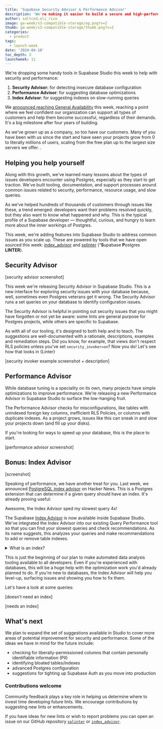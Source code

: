 ```yaml
---
title: 'Supabase Security Advisor & Performance Advisor'
description: 'We're making it easier to build a secure and high-performing application.'
author: saltcod,oli_rice
image: ga-week/s3-compatible-storage/og.png?v=2
thumb: ga-week/s3-compatible-storage/thumb.png?v=2
categories:
  - product
tags:
  - launch-week
date: '2024-04-18'
toc_depth: 3
launchweek: 11
---
```


We're dropping some handy tools in Supabase Studio this week to help with security and performance:

1. **Security Advisor:** for detecting insecure database configuration
2. **Performance Advisor**: for suggesting database optimizations
3. **Index Advisor**: for suggesting indexes on slow-running queries

We [announced reaching General Availability](/ga) this week, reaching a point where we feel confident our organization can support all types of customers and help them become successful, regardless of their demands. It's a big milestone after four years of building.

As we've grown up as a company, so too have our customers. Many of you have been with us since the start and have seen your projects grow from 0 to literally millions of users, scaling from the free plan up to the largest size servers we offer. .

## Helping you help yourself

Along with this growth, we've learned many lessons about the types of issues developers encounter using Postgres, especially as they start to get traction. We've built tooling, documentation, and support processes around common issues related to security, performance, resource usage, and slow queries.

As we've helped hundreds of thousands of customers through issues like these, a trend emerged: developers want their problems resolved quickly, but they also want to know what happened and why. This is the typical profile of a Supabase developer — thoughtful, curious, and hungry to learn more about the inner workings of Postgres.

This week, we're adding features into Supabase Studio to address common issues as you scale up. These are powered by tools that we have open sourced this week: [index_advisor](https://github.com/supabase/index_advisor) and [splinter](https://github.com/supabase/splinter) (“**S**upabase **P**ostgres **LINTER**).

## Security Advisor

[security advisor screenshot]

This week we're releasing Security Advisor in Supabase Studio. This is a new interface for exploring security issues with your database because, well, sometimes even Postgres veterans get it wrong. The Security Advisor runs a set queries on your database to identify configuration issues.

The Security Advisor is helpful in pointing out security issues that you might have forgotten or not yet be aware: some lints are general purpose for Postgres projects, while others are specific to Supabase.

As with all of our tooling, it's designed to both help and to teach. The suggestions are well-documented with a rationale, descriptions, examples and remediation steps. Did you know, for example, that views don't respect RLS policies unless you've set `security_invoker=on`? Now you do! Let's see how that looks in {Linter}

[security invoker example screenshot + description]

## Performance Advisor

While database tuning is a speciality on its own, many projects have simple optimizations to improive performance. We're releasing a new Performance Advisor in Supabase Studio to surface the low-hanging fruit.

The Performance Advisor checks for misconfigurations, like tables with unindexed foreign key columns, inefficient RLS Policies, or columns with duplicate indexes. As a project grows, issues like this can sneak in and slow your projects down (and fill up your disks).

If you're looking for ways to speed up your database, this is the place to start.

[performance advisor screenshot]

## Bonus: Index Advisor

[screenshot]

Speaking of performance, we have another treat for you. Last week, we announced [PostgreSQL index advisor](https://news.ycombinator.com/item?id=40028111) on Hacker News. This is a Postgres extension that can determine if a given query should have an index. It's already proving useful:

<Quote img="yc.png" caption="noob-4-life on Hacker News">
  Awesome, the Index Advisor sped my slowest query 4x!
</Quote>

The Supabase [Index Advisor](https://github.com/supabase/index_advisor) is now available inside Supabase Studio. We've integrated the Index Advisor into our existing Query Performance tool so that you can find your slowest queries and check recommendations. As its name suggests, this analyzes your queries and make recommendations to add or remove table indexes.

<details>
  <summary>What is an index?</summary>
  Not sure what an index is? Imagine having to look up a person's name in a phonebook where the entries
  are not alphabetical. This is what your database tables look like by default. Finding a number from
  a randomly sorted list of records would take a long time. When you add an index, the database stores
  the sorted values, allowing it to quickly locate a row without having to search through every record
  sequentially.
</details>

This is just the beginning of our plan to make automated data analysis tooling available to all developers. Even if you're experienced with databases, this will be a huge help with the optimization work you'd already planned to do. If you're new to databases, the Index Advisor will help you level-up, surfacing issues and showing you how to fix them.

Let's have a look at some queries:

[doesn't need an index]

[needs an index]

## What's next

We plan to expand the set of suggestions available in Studio to cover more areas of potential improvement for security and performance. Some of the ideas we have in mind for the future include:

- checking for liberally-permissioned columns that contain personally identifiable information (PII)
- identifying bloated tables/indexes
- advanced Postgres configuration
- suggestions for tighting up Supabase Auth as you move into production

### Contributions welcome

Community feedback plays a key role in helping us determine where to invest time developing future lints. We encourage contributions by suggesting new lints or enhancements.

If you have ideas for new lints or wish to report problems you can open an issue on our GitHub repository [`splinter`](https://github.com/supabase/splinter) or [`index_advisor`](https://github.com/supabase/index_advisor).
